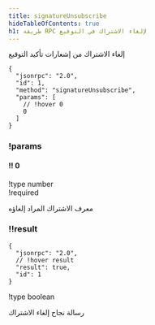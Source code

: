 ```yaml
---
title: signatureUnsubscribe
hideTableOfContents: true
h1: طريقة RPC لإلغاء الاشتراك في التوقيع
---
```


إلغاء الاشتراك من إشعارات تأكيد التوقيع

<APIMethod>

```jsonc !!request
{
  "jsonrpc": "2.0",
  "id": 1,
  "method": "signatureUnsubscribe",
  "params": [
    // !hover 0
    0
  ]
}
```

### !params

#### !! 0

!type number  
!required

معرف الاشتراك المراد إلغاؤه

### !!result

```jsonc !response
{
  "jsonrpc": "2.0",
  // !hover result
  "result": true,
  "id": 1
}
```

!type boolean

رسالة نجاح إلغاء الاشتراك

</APIMethod>
